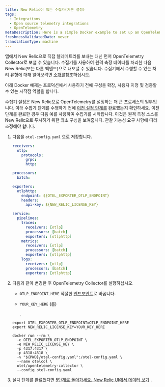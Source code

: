 ```yaml
---
title: New Relic이 있는 수집가(기본 설정)
tags:
  - Integrations
  - Open source telemetry integrations
  - OpenTelemetry
metaDescription: Here is a simple Docker example to set up an OpenTelemetry Collector with New Relic.
freshnessValidatedDate: never
translationType: machine
---
```


앱에서 New Relic으로 직접 텔레메트리를 보내는 대신 먼저 OpenTelemetry Collector로 보낼 수 있습니다. 수집기를 사용하여 원격 측정 데이터를 처리한 다음 New Relic(또는 다른 백엔드)으로 내보낼 수 있습니다. 수집기에서 수행할 수 있는 처리 유형에 대해 알아보려면 [소개를](/docs/more-integrations/open-source-telemetry-integrations/opentelemetry/collector/opentelemetry-collector-intro)참조하십시오.

아래 Docker 예제는 프로덕션에서 사용하기 전에 구성을 확장, 사용자 지정 및 검증할 수 있는 시작점 역할을 합니다.

수집기 설정은 New Relic으로 OpenTelemetry를 설정하는 더 큰 프로세스의 일부입니다. 아래 수집기 단계를 수행하기 전에 [이전 설정 단계를](/docs/more-integrations/open-source-telemetry-integrations/opentelemetry/opentelemetry-quick-start) 완료했는지 확인하세요. 이전 단계를 완료한 경우 다음 예를 사용하여 수집기를 시작합니다. 이것은 원격 측정 소스를 New Relic으로 푸시하기 위한 최소 구성을 보여줍니다. 관찰 가능성 요구 사항에 따라 조정해야 합니다.

1. 다음을 `otel-config.yaml` 으로 저장합니다.

   ```yaml
   receivers:
     otlp:
       protocols:
         grpc:
         http:

   processors:
     batch:

   exporters:
     otlphttp:
       endpoint: ${OTEL_EXPORTER_OTLP_ENDPOINT}
       headers:
         api-key: ${NEW_RELIC_LICENSE_KEY}

   service:
     pipelines:
       traces:
         receivers: [otlp]
         processors: [batch]
         exporters: [otlphttp]
       metrics:
         receivers: [otlp]
         processors: [batch]
         exporters: [otlphttp]
       logs:
         receivers: [otlp]
         processors: [batch]
         exporters: [otlphttp]
   ```

2. 다음과 같이 변경한 후 OpenTelemetry Collector를 실행하십시오.

   * `OTLP_ENDPOINT_HERE` 적절한 [엔드포인트](/docs/more-integrations/open-source-telemetry-integrations/opentelemetry/get-started/opentelemetry-set-up-your-app/#review-settings)로 바꿉니다.

   * `YOUR_KEY_HERE` (를)

     <InlinePopover type="licenseKey"/>

     .

   ```shell
   export OTEL_EXPORTER_OTLP_ENDPOINT=OTLP_ENDPOINT_HERE
   export NEW_RELIC_LICENSE_KEY=YOUR_KEY_HERE

   docker run --rm \
     -e OTEL_EXPORTER_OTLP_ENDPOINT \
     -e NEW_RELIC_LICENSE_KEY \
     -p 4317:4317 \
     -p 4318:4318 \
     -v "${PWD}/otel-config.yaml":/otel-config.yaml \
     --name otelcol \
     otel/opentelemetry-collector \
     --config otel-config.yaml
   ```

3. 설치 단계를 완료했다면 [5단계로 돌아가세요. New Relic UI에서 데이터 보기](/docs/more-integrations/open-source-telemetry-integrations/opentelemetry/opentelemetry-setup/#view-data) .